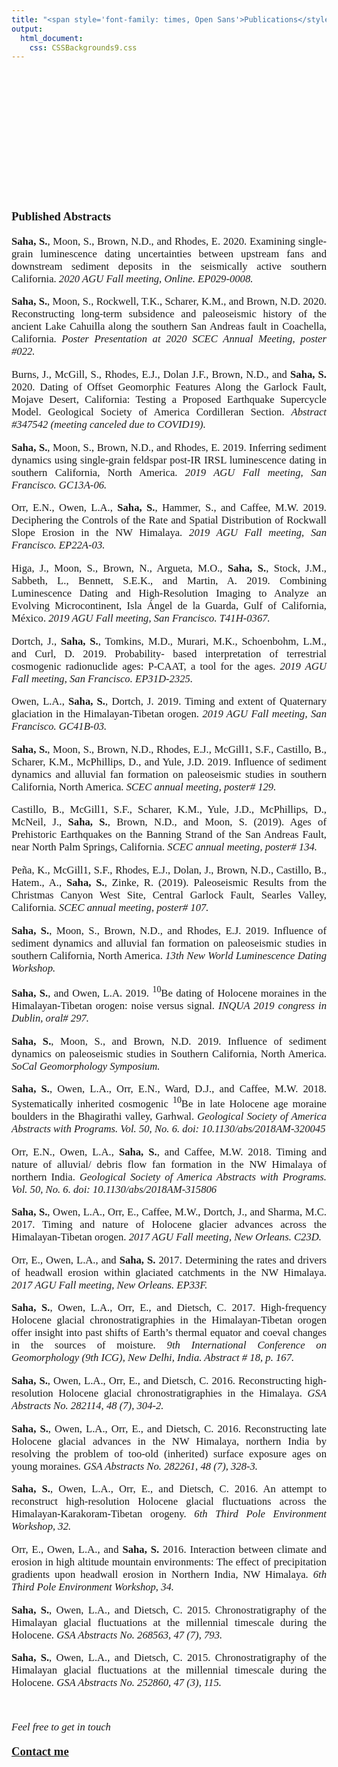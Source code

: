 ---
title: "<span style='font-family: times, Open Sans'>Publications</style>"
output: 
  html_document:
    css: CSSBackgrounds9.css
---

<style>
body {
text-align: justify}
</style>

<br>
<br>
<br>
<br>
<br>
<br>
<br>
<br>
<br>
<br>
<br>
<br>

<p style="font-family: times, Open Sans; font-size:14pt">
**Published Abstracts**
</p>

<p style="font-family: times, Open Sans; font-size:12.5pt">
**Saha, S.**, Moon, S., Brown, N.D., and Rhodes, E. 2020. Examining single-grain luminescence dating uncertainties between upstream fans and downstream sediment deposits in the seismically active southern California. *2020 AGU Fall meeting, Online. EP029-0008.*
</p>
<p style="font-family: times, Open Sans; font-size:12.5pt">
**Saha, S.**, Moon, S., Rockwell, T.K., Scharer, K.M., and Brown, N.D. 2020. Reconstructing long-term subsidence and paleoseismic history of the ancient Lake Cahuilla along the southern San Andreas fault in Coachella, California. *Poster Presentation at 2020 SCEC Annual Meeting, poster #022.*
</p>
<p style="font-family: times, Open Sans; font-size:12.5pt">
Burns, J., McGill, S., Rhodes, E.J., Dolan J.F., Brown, N.D., and **Saha, S.** 2020. Dating of Offset Geomorphic Features Along the Garlock Fault, Mojave Desert, California: Testing a Proposed Earthquake Supercycle Model. Geological Society of America Cordilleran Section. *Abstract #347542 (meeting canceled due to COVID19).*
</p>
<p style="font-family: times, Open Sans; font-size:12.5pt">
**Saha, S.**, Moon, S., Brown, N.D., and Rhodes, E. 2019. Inferring sediment dynamics using single-grain feldspar post-IR IRSL luminescence dating in southern California, North America. *2019 AGU Fall meeting, San Francisco. GC13A-06.*
</p>
<p style="font-family: times, Open Sans; font-size:12.5pt">
Orr, E.N., Owen, L.A., **Saha, S.**, Hammer, S., and Caffee, M.W. 2019. Deciphering the Controls of the Rate and Spatial Distribution of Rockwall Slope Erosion in the NW Himalaya. *2019 AGU Fall meeting, San Francisco. EP22A-03.*
</p>
<p style="font-family: times, Open Sans; font-size:12.5pt">
Higa, J., Moon, S., Brown, N., Argueta, M.O., **Saha, S.**, Stock, J.M., Sabbeth, L., Bennett, S.E.K., and Martin, A. 2019. Combining Luminescence Dating and High-Resolution Imaging to Analyze an Evolving Microcontinent, Isla Ángel de la Guarda, Gulf of California, México. *2019 AGU Fall meeting, San Francisco. T41H-0367.*
</p>
<p style="font-family: times, Open Sans; font-size:12.5pt">
Dortch, J., **Saha, S.**, Tomkins, M.D., Murari, M.K., Schoenbohm, L.M., and Curl, D. 2019. Probability- based interpretation of terrestrial cosmogenic radionuclide ages: P-CAAT, a tool for the ages. *2019 AGU Fall meeting, San Francisco. EP31D-2325.*
</p>
<p style="font-family: times, Open Sans; font-size:12.5pt">
Owen, L.A., **Saha, S.**, Dortch, J. 2019. Timing and extent of Quaternary glaciation in the Himalayan-Tibetan orogen. *2019 AGU Fall meeting, San Francisco. GC41B-03.*
</p>
<p style="font-family: times, Open Sans; font-size:12.5pt">
**Saha, S.**, Moon, S., Brown, N.D., Rhodes, E.J., McGill1, S.F., Castillo, B., Scharer, K.M., McPhillips, D., and Yule, J.D. 2019. Influence of sediment dynamics and alluvial fan formation on paleoseismic studies in southern California, North America. *SCEC annual meeting, poster# 129.*
</p>
<p style="font-family: times, Open Sans; font-size:12.5pt">
Castillo, B., McGill1, S.F., Scharer, K.M., Yule, J.D., McPhillips, D., McNeil, J., **Saha, S.**, Brown, N.D., and Moon, S. (2019). Ages of Prehistoric Earthquakes on the Banning Strand of the San Andreas Fault, near North Palm Springs, California. *SCEC annual meeting, poster# 134.*
</p>
<p style="font-family: times, Open Sans; font-size:12.5pt">
Peña, K., McGill1, S.F., Rhodes, E.J., Dolan, J., Brown, N.D., Castillo, B., Hatem., A., **Saha, S.**, Zinke, R. (2019). Paleoseismic Results from the Christmas Canyon West Site, Central Garlock Fault, Searles Valley, California. *SCEC annual meeting, poster# 107.*
</p>
<p style="font-family: times, Open Sans; font-size:12.5pt">
**Saha, S.**, Moon, S., Brown, N.D., and Rhodes, E.J. 2019. Influence of sediment dynamics and alluvial fan formation on paleoseismic studies in southern California, North America. *13th New World Luminescence Dating Workshop.*
</p>
<p style="font-family: times, Open Sans; font-size:12.5pt">
**Saha, S.**, and Owen, L.A. 2019. $^{10}$Be dating of Holocene moraines in the Himalayan-Tibetan orogen: noise versus signal. *INQUA 2019 congress in Dublin, oral# 297.*
</p>
<p style="font-family: times, Open Sans; font-size:12.5pt">
**Saha, S.**, Moon, S., and Brown, N.D. 2019. Influence of sediment dynamics on paleoseismic studies in Southern California, North America. *SoCal Geomorphology Symposium.*
</p>
<p style="font-family: times, Open Sans; font-size:12.5pt">
**Saha, S.**, Owen, L.A., Orr, E.N., Ward, D.J., and Caffee, M.W. 2018. Systematically inherited cosmogenic $^{10}$Be in late Holocene age moraine boulders in the Bhagirathi valley, Garhwal. *Geological Society of America Abstracts with Programs. Vol. 50, No. 6. doi: 10.1130/abs/2018AM-320045*
</p>
<p style="font-family: times, Open Sans; font-size:12.5pt">
Orr, E.N., Owen, L.A., **Saha, S.**, and Caffee, M.W. 2018. Timing and nature of alluvial/ debris flow fan formation in the NW Himalaya of northern India. *Geological Society of America Abstracts with Programs. Vol. 50, No. 6. doi: 10.1130/abs/2018AM-315806*
</p>
<p style="font-family: times, Open Sans; font-size:12.5pt">
**Saha, S.**, Owen, L.A., Orr, E., Caffee, M.W., Dortch, J., and Sharma, M.C. 2017. Timing and nature of Holocene glacier advances across the Himalayan-Tibetan orogen. *2017 AGU Fall meeting, New Orleans. C23D.*
</p>
<p style="font-family: times, Open Sans; font-size:12.5pt">
Orr, E., Owen, L.A., and **Saha, S.** 2017. Determining the rates and drivers of headwall erosion within glaciated catchments in the NW Himalaya. *2017 AGU Fall meeting, New Orleans. EP33F.*
</p>
<p style="font-family: times, Open Sans; font-size:12.5pt">
**Saha, S.**, Owen, L.A., Orr, E., and Dietsch, C. 2017. High-frequency Holocene glacial chronostratigraphies in the Himalayan-Tibetan orogen offer insight into past shifts of Earth’s thermal equator and coeval changes in the sources of moisture. *9th International Conference on Geomorphology (9th ICG), New Delhi, India. Abstract # 18, p. 167.*
</p>
<p style="font-family: times, Open Sans; font-size:12.5pt">
**Saha, S.**, Owen, L.A., Orr, E., and Dietsch, C. 2016. Reconstructing high-resolution Holocene glacial chronostratigraphies in the Himalaya. *GSA Abstracts No. 282114, 48 (7), 304-2.*
</p>
<p style="font-family: times, Open Sans; font-size:12.5pt">
**Saha, S.**, Owen, L.A., Orr, E., and Dietsch, C. 2016. Reconstructing late Holocene glacial advances in the NW Himalaya, northern India by resolving the problem of too-old (inherited) surface exposure ages on young moraines. *GSA Abstracts No. 282261, 48 (7), 328-3.*
</p>
<p style="font-family: times, Open Sans; font-size:12.5pt">
**Saha, S.**, Owen, L.A., Orr, E., and Dietsch, C. 2016. An attempt to reconstruct high-resolution Holocene glacial fluctuations across the Himalayan-Karakoram-Tibetan orogeny. *6th Third Pole Environment Workshop, 32.*
</p>
<p style="font-family: times, Open Sans; font-size:12.5pt">
Orr, E., Owen, L.A., and **Saha, S.** 2016. Interaction between climate and erosion in high altitude mountain environments: The effect of precipitation gradients upon headwall erosion in Northern India, NW Himalaya. *6th Third Pole Environment Workshop, 34.*
</p>
<p style="font-family: times, Open Sans; font-size:12.5pt">
**Saha, S.**, Owen, L.A., and Dietsch, C. 2015. Chronostratigraphy of the Himalayan glacial fluctuations at the millennial timescale during the Holocene. *GSA Abstracts No. 268563, 47 (7), 793.*
</p>
<p style="font-family: times, Open Sans; font-size:12.5pt">
**Saha, S.**, Owen, L.A., and Dietsch, C. 2015. Chronostratigraphy of the Himalayan glacial fluctuations at the millennial timescale during the Holocene. *GSA Abstracts No. 252860, 47 (3), 115.*
</p>






<br>
<p style="font-family: times, Open Sans; font-size:12.5pt">
*Feel free to get in touch*
</p> 
<p style="font-family: times, Open Sans; font-size:14pt">
[**Contact me**](Contactme.html)
</p>